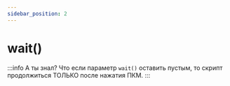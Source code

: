 ```yaml
---
sidebar_position: 2
---
```


# wait()

:::info А ты знал?
Что если параметр `wait()` оставить пустым, то скрипт продолжиться ТОЛЬКО после нажатия ПКМ.
:::